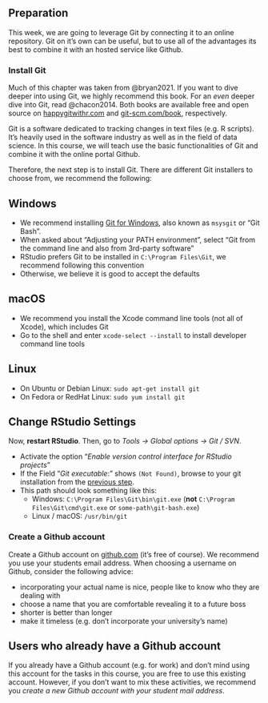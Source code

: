 ## Preparation {#w2-preparation}

This week, we are going to leverage Git by connecting it to an online repository. Git on it's own can be useful, but to use all of the advantages its best to combine it with an hosted service like Github.

### Install Git{#install-git}


:::{.callout-note}

Much of this chapter was taken from @bryan2021. If you want to dive deeper into using Git, we highly recommend this book. For an *even* deeper dive into Git, read @chacon2014. Both books are available free and open source on [happygitwithr.com](https://happygitwithr.com/) and [git-scm.com/book](https://git-scm.com/book/), respectively.

:::


Git is a software dedicated to tracking changes in text files (e.g. R scripts). It's heavily used in the software industry as well as in the field of data science. In this course, we will teach use the basic functionalities of Git and combine it with the online portal Github.

Therefore, the next step is to install Git. There are different Git installers to choose from, we recommend the following:


::: {.panel-tabset}

## Windows

  - We recommend installing [Git for Windows](https://gitforwindows.org/), also known as `msysgit` or “Git Bash". 
  - When asked about “Adjusting your PATH environment”, select “Git from the command line and also from 3rd-party software”
  - RStudio prefers Git to be installed in `C:\Program Files\Git`, we recommend following this convention
  - Otherwise, we believe it is good to accept the defaults

## macOS

  - We recommend you install the Xcode command line tools (not all of Xcode), which includes Git
  - Go to the shell and enter `xcode-select --install` to install developer command line tools


## Linux

  - On Ubuntu or Debian Linux: `sudo apt-get install git`
  - On Fedora or RedHat Linux: `sudo yum install git`


:::


## Change RStudio Settings

Now, **restart RStudio**. Then, go to *Tools → Global options → Git / SVN*.

- Activate the option "*Enable version control interface for RStudio projects*"
- If the Field "*Git executable*:" shows `(Not Found)`, browse to your git installation from the [previous step](install-git).
- This path should look something like this:
  - Windows: `C:\Program Files\Git\bin\git.exe` (**not** `C:\Program Files\Git\cmd\git.exe` or `some-path\git-bash.exe`)
  - Linux / macOS: `/usr/bin/git`



### Create a Github account{#sec-create-github}

Create a Github account on [github.com](https://github.com/) (it's free of course). We recommend you use your students email address. When choosing a username on Github, consider the following advice: 

- incorporating your actual name is nice, people like to know who they are dealing with
- choose a name that you are comfortable revealing it to a future boss
- shorter is better than longer
- make it timeless (e.g. don't incorporate your university's name)



:::{#nte-github1 .callout-note}
## Users who already have a Github account

If you already have a Github account (e.g. for work) and don't mind using this account for the tasks in this course, you are free to use this existing account. However, if you don't want to mix these activities, we recommend you *create a new Github account with your student mail address*. 


:::